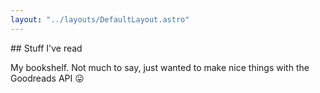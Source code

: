 ```yaml
---
layout: "../layouts/DefaultLayout.astro"
---
```



<div class="prose mb-8">
  ## Stuff I've read

  My bookshelf. Not much to say, just wanted to make nice things with the Goodreads API 😛
</div>

<Books />
